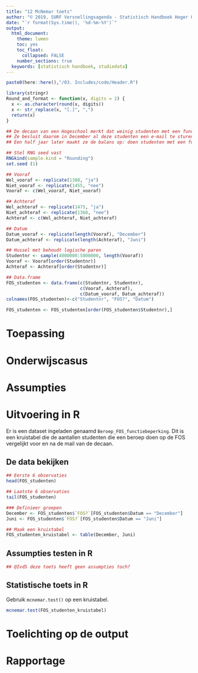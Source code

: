 ```yaml
---
title: "12 McNemar toets"
author: "© 2019, SURF Versnellingsagenda - Statistisch Handboek Hoger Onderwijs"
date: "`r format(Sys.time(), '%d-%m-%Y')`"
output:
  html_document:
    theme: lumen
    toc: yes
    toc_float: 
      collapsed: FALSE 
    number_sections: true
  keywords: [statistisch handboek, studiedata]
---
```


<style>
`r htmltools::includeHTML(paste0(here::here(),"/03. Includes/css/Stylesheet_SHHO.css"))`
</style>

```r
paste0(here::here(),"/03. Includes/code/Header.R")
```

<!-- ## BLOK: Functiedefinities.R -->
```r
library(stringr)
Round_and_format <- function(x, digits = 2) {
  x <- as.character(round(x, digits))
  x <- str_replace(x, "[.]", ",")
  return(x)
}
```
<!-- ## /BLOK: Functiedefinities.R -->

<!-- ## BLOK: Data-aanmaken.R -->
```r
## De decaan van een Hogeschool merkt dat weinig studenten met een functiebeperking een beroep doen op de Financiële Ondersteuning Studenten (FOS).
## Ze besluit daarom in December al deze studenten een e-mail te sturen over de FOS.
## Een half jaar later maakt ze de balans op: doen studenten met een functiebeperking vaker een beroep op de FOS na een ingreep van de studentendecaan?

## Stel RNG seed vast
RNGkind(sample.kind = "Rounding")
set.seed (1)

## Vooraf
Wel_vooraf <- replicate(1388, "ja")
Niet_vooraf <- replicate(1455, "nee")
Vooraf <- c(Wel_vooraf, Niet_vooraf)

## Achteraf
Wel_achteraf <- replicate(1475, "ja")
Niet_achteraf <- replicate(1368, "nee")
Achteraf <- c(Wel_achteraf, Niet_achteraf)

## Datum
Datum_vooraf <- replicate(length(Vooraf), "December")
Datum_achteraf <- replicate(length(Achteraf), "Juni")

## Hussel met behoudt logische paren
Studentnr <- sample(4000000:5000000, length(Vooraf))
Vooraf <- Vooraf[order(Studentnr)]
Achteraf <- Achteraf[order(Studentnr)]

## Data.frame
FOS_studenten <- data.frame(c(Studentnr, Studentnr),
                            c(Vooraf, Achteraf),
                            c(Datum_vooraf, Datum_achteraf))
colnames(FOS_studenten)<-c("Studentnr", "FOS?", "Datum")

FOS_studenten <- FOS_studenten[order(FOS_studenten$Studentnr),]
```
<!-- ## /BLOK: Data-aanmaken.R -->

# Toepassing

# Onderwijscasus

# Assumpties

# Uitvoering in R
Er is een dataset ingeladen genaamd `Beroep_FOS_functiebeperking`. Dit is een kruistabel die de aantallen studenten die een beroep doen op de FOS vergelijkt voor en na de mail van de decaan. 

## De data bekijken

<!-- ## BLOK: Data-bekijken.R -->
```r
## Eerste 6 observaties
head(FOS_studenten)

## Laatste 6 observaties
tail(FOS_studenten)
```
<!-- ## /BLOK: Data-bekijken.R -->

<!-- ## BLOK: Data-beschrijven.R -->
```r
### Definieer groepen
December <- FOS_studenten$`FOS?`[FOS_studenten$Datum == "December"]
Juni <- FOS_studenten$`FOS?`[FOS_studenten$Datum == "Juni"]

## Maak een kruistabel
FOS_studenten_kruistabel <- table(December, Juni)
```
<!-- ## /BLOK: Data-beschrijven.R -->

## Assumpties testen in R

```r
## @IvdS deze toets heeft geen assumpties toch?
```

## Statistische toets in R
Gebruik `mcnemar.test()` op een kruistabel.
<!-- ## BLOK: McNemar-toets.R -->
```r
mcnemar.test(FOS_studenten_kruistabel)
```
<!-- ## /BLOK: McNemar-toets.R -->

# Toelichting op de output

# Rapportage



